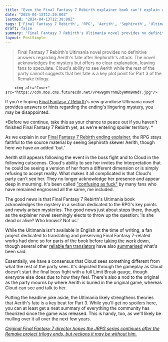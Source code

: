 ```yaml
---
title: "Even the Final Fantasy 7 Rebirth explainer book can't explain what's up with the JRPG's divisive ending"
date: "2024-04-13T12:30:00Z"
lastmod: "2024-04-13T12:30:00Z"
tags: ['Final Fantasy 7 Rebirth', 'RPG', 'Aerith', 'Sephiroth', 'Ultimania']
draft: false
summary: "Final Fantasy 7 Rebirth's Ultimania novel provides no definitive answers regarding Aerith's fate after Sephiroth's attack. The novel acknowledges the mystery but offers no clear explanation, leaving fans to speculate. Cloud's ability to see Aerith while the rest of the party cannot suggests that her fate is a key plot point for Part 3 of the Remake trilogy."
layout: PostSimple
---
```

> Final Fantasy 7 Rebirth's Ultimania novel provides no definitive answers regarding Aerith's fate after Sephiroth's attack. The novel acknowledges the mystery but offers no clear explanation, leaving fans to speculate. Cloud's ability to see Aerith while the rest of the party cannot suggests that her fate is a key plot point for Part 3 of the Remake trilogy.


        <img alt="Cover" src="https://cdn.mos.cms.futurecdn.net/vP4w9gmVrnmEbyWMm9RNdT.jpg"/>
        
If you're hoping [Final Fantasy 7 Rebirth](https://www.gamesradar.com/final-fantasy-7-rebirth-guide/)'s new grandiose Ultimania novel provides answers or hints regarding the ending's lingering mystery, you may be disappointed. 

*Before we continue, take this as your chance to peace out if you haven't finished Final Fantasy 7 Rebirth yet, as we're entering spoiler territory. *

As we explain in our [Final Fantasy 7 Rebirth ending explainer](https://www.gamesradar.com/final-fantasy-7-rebirth-ending-explained/), the RPG stays faithful to the source material by seeing Sephiroth skewer Aerith, though here we have an added 'but.' 

Aerith still appears following the event in the boss fight and to Cloud in the following cutscenes. Cloud's ability to see her invites the interpretation that he could be seeing a version of her from a different dimension or is simply refusing to accept reality. What makes it all complicated is that Cloud's party can't see her. They no longer acknowledge her presence and appear deep in mourning. It's been called ["confusing as fuck"](https://www.gamesradar.com/final-fantasy-7-rebirths-confusing-as-fk-ending-leaves-fans-divided-but-engrossed-in-piecing-together-what-it-all-means-for-the-rpgs-future/#:~:text=Cloud%20appears%20to%20save%20Aerith,multiverse%20narrative%20meshes%20with%20events.) by many fans who have remained engrossed all the same, me included.

The good news is that Final Fantasy 7 Rebirth's Ultimania book acknowledges the mystery in a section dedicated to the RPG's key points and newly arisen mysteries. The good news just about stops there, though, as the explainer novel seemingly elects to throw up the question: 'Is she dead or alive? Who knows? Not us.' 

While the Ultimania isn't available in English at the time of writing, a fan project dedicated to translating and preserving Final Fantasy 7-related works had done so for parts of the book before [taking the work down](https://x.com/ShinraArch/status/1778965298965614892), though several other [reliable fan translators](https://x.com/aitaikimochi/status/1778617558540964253) have also [summarised](https://x.com/MsSaiFox/status/1778605631865520265) what's been said.

Essentially, we have a consensus that Cloud sees something different from what the rest of the party sees. It's depicted through the gameplay as Cloud doesn't start the final boss fight with a full Limit Break gauge, though everyone else does due to how they feel. There's also a nod to the original as the party mourns by where Aerith is buried in the original game, whereas Cloud can see and talk to her.

Putting the headline joke aside, the Ultimania likely strengthens theories that Aerith's fate is a key beat for Part 3. While you'll get no spoilers here, you can at least get a neat summary of everything the community has theorized since the game was released. This is handy, too, as we'll likely be mulling over it all over the next few years.

[<em>Original Final Fantasy 7 director hopes the JRPG series continues after the Remake project trilogy ends, but reckons it may be without him.</em>](https://www.gamesradar.com/original-final-fantasy-7-director-hopes-the-jrpg-series-continues-after-the-remake-project-trilogy-ends-but-reckons-it-may-be-without-him/)
        